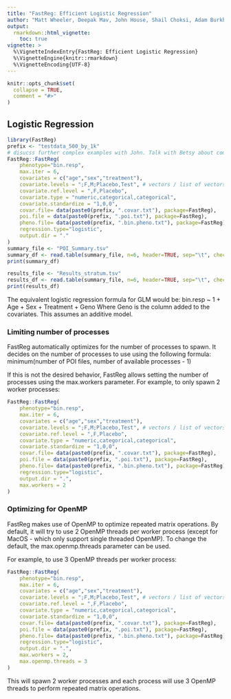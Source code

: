 ```yaml
---
title: "FastReg: Efficient Logistic Regression"
author: "Matt Wheeler, Deepak Mav, John House, Shail Choksi, Adam Burkholder"
output: 
  rmarkdown::html_vignette:
    toc: true
vignette: >
  %\VignetteIndexEntry{FastReg: Efficient Logistic Regression}
  %\VignetteEngine{knitr::rmarkdown}
  %\VignetteEncoding{UTF-8}
---
```



```r
knitr::opts_chunk$set(
  collapse = TRUE,
  comment = "#>"
)
```

## Logistic Regression

```r
library(FastReg)
prefix <- "testdata_500_by_1k"
# disucss further complex examples with John. Talk with Betsy about complex Exwas models
FastReg::FastReg(
    phenotype="bin.resp", 
    max.iter = 6, 
    covariates = c("age","sex","treatment"),
    covariate.levels = ";F,M;Placebo,Test", # vectors / list of vectors 
    covariate.ref.level = ",F,Placebo", 
    covariate.type = "numeric,categorical,categorical",
    covariate.standardize = "1,0,0",
    covar.file= data(paste0(prefix, ".covar.txt"), package=FastReg),
    poi.file = data(paste0(prefix, ".poi.txt"), package=FastReg),
    pheno.file= data(paste0(prefix, ".bin.pheno.txt"), package=FastReg),
    regression.type="logistic",
    output.dir = "."
)
summary_file <- "POI_Summary.tsv"
summary_df <- read.table(summary_file, n=6, header=TRUE, sep="\t", check.names = FALSE, stringsAsFactors = FALSE)
print(summary_df)

results_file <- "Results_stratum.tsv"
results_df <- read.table(summary_file, n=6, header=TRUE, sep="\t", check.names = FALSE, stringsAsFactors = FALSE)
print(results_df)
```

The equivalent logistic regression formula for GLM would be:
bin.resp ~ 1 + Age + Sex + Treatment + Geno
Where Geno is the column added to the covariates. This assumes an additive model. 

### Limiting number of processes
FastReg automatically optimizes for the number of processes to spawn. It decides on the number of processes to use using the following formula:
minimum(number of POI files, number of available processes - 1)

If this is not the desired behavior, FastReg allows setting the number of processes using the max.workers parameter.
For example, to only spawn 2 worker processes:

```r
FastReg::FastReg(
    phenotype="bin.resp", 
    max.iter = 6, 
    covariates = c("age","sex","treatment"),
    covariate.levels = ";F,M;Placebo,Test", # vectors / list of vectors 
    covariate.ref.level = ",F,Placebo", 
    covariate.type = "numeric,categorical,categorical",
    covariate.standardize = "1,0,0",
    covar.file= data(paste0(prefix, ".covar.txt"), package=FastReg),
    poi.file = data(paste0(prefix, ".poi.txt"), package=FastReg),
    pheno.file= data(paste0(prefix, ".bin.pheno.txt"), package=FastReg),
    regression.type="logistic",
    output.dir = ".",
    max.workers = 2
)
```

### Optimizing for OpenMP
FastReg makes use of OpenMP to optimize repeated matrix operations. By default, it will try to use 2 OpenMP threads per worker process (except for MacOS - which only support single threaded OpenMP). 
To change the default, the max.openmp.threads parameter can be used.

For example, to use 3 OpenMP threads per worker process:\

```r
FastReg::FastReg(
    phenotype="bin.resp", 
    max.iter = 6, 
    covariates = c("age","sex","treatment"),
    covariate.levels = ";F,M;Placebo,Test", # vectors / list of vectors 
    covariate.ref.level = ",F,Placebo", 
    covariate.type = "numeric,categorical,categorical",
    covariate.standardize = "1,0,0",
    covar.file= data(paste0(prefix, ".covar.txt"), package=FastReg),
    poi.file = data(paste0(prefix, ".poi.txt"), package=FastReg),
    pheno.file= data(paste0(prefix, ".bin.pheno.txt"), package=FastReg),
    regression.type="logistic",
    output.dir = ".",
    max.workers = 2,
    max.openmp.threads = 3
)
```
This will spawn 2 worker processes and each process will use 3 OpenMP threads to perform repeated matrix operations.

